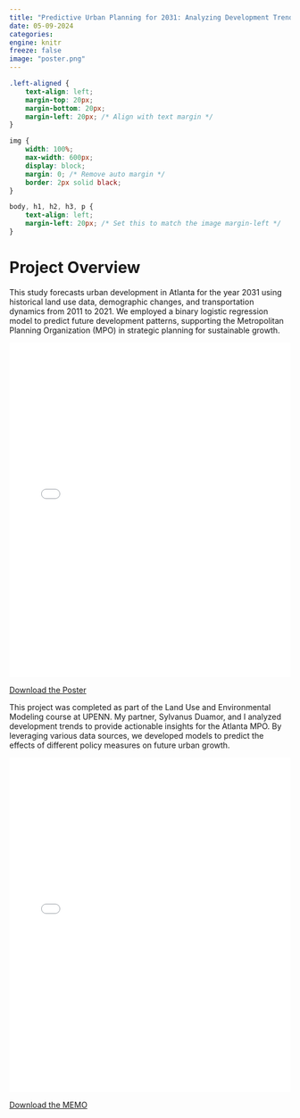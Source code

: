 ```yaml
---
title: "Predictive Urban Planning for 2031: Analyzing Development Trends in Atlanta"
date: 05-09-2024
categories: 
engine: knitr
freeze: false
image: "poster.png"
---
```


```css
.left-aligned {
    text-align: left;
    margin-top: 20px;
    margin-bottom: 20px;
    margin-left: 20px; /* Align with text margin */
}

img {
    width: 100%;
    max-width: 600px;
    display: block;
    margin: 0; /* Remove auto margin */
    border: 2px solid black;
}

body, h1, h2, h3, p {
    text-align: left;
    margin-left: 20px; /* Set this to match the image margin-left */
}
```

# Project Overview

This study forecasts urban development in Atlanta for the year 2031 using historical land use data, demographic changes, and transportation dynamics from 2011 to 2021. We employed a binary logistic regression model to predict future development patterns, supporting the Metropolitan Planning Organization (MPO) in strategic planning for sustainable growth.

```{=html}
<div class="left-aligned">
    <embed src="Randall_Duamor_POSTER.pdf" type="application/pdf" width="100%" height="600px" />
    <p><a href="Randall_Duamor_POSTER.pdf" target="_blank">Download the Poster</a></p>
</div>

```

This project was completed as part of the Land Use and Environmental Modeling course at UPENN. My partner, Sylvanus Duamor, and I analyzed development trends to provide actionable insights for the Atlanta MPO. By leveraging various data sources, we developed models to predict the effects of different policy measures on future urban growth.

```{=html}
<div class="left-aligned">
    <embed src="Randall_Duamor_MEMO.pdf" type="application/pdf" width="100%" height="600px" />
    <p><a href="Randall_Duamor_MEMO.pdf" target="_blank">Download the MEMO</a></p>
</div>

```
